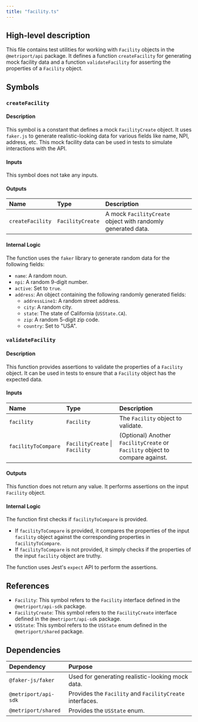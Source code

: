 ```yaml
---
title: "facility.ts"
---
```


## High-level description
This file contains test utilities for working with `Facility` objects in the `@metriport/api` package. It defines a function `createFacility` for generating mock facility data and a function `validateFacility` for asserting the properties of a `Facility` object.

## Symbols

### `createFacility`
#### Description
This symbol is a constant that defines a mock `FacilityCreate` object. It uses `faker.js` to generate realistic-looking data for various fields like name, NPI, address, etc. This mock facility data can be used in tests to simulate interactions with the API.

#### Inputs
This symbol does not take any inputs.

#### Outputs
| Name | Type | Description |
|:-----|:-----|:------------|
| `createFacility` | `FacilityCreate` | A mock `FacilityCreate` object with randomly generated data. |

#### Internal Logic
The function uses the `faker` library to generate random data for the following fields:
- `name`: A random noun.
- `npi`: A random 9-digit number.
- `active`: Set to `true`.
- `address`: An object containing the following randomly generated fields:
    - `addressLine1`: A random street address.
    - `city`: A random city.
    - `state`: The state of California (`USState.CA`).
    - `zip`: A random 5-digit zip code.
    - `country`: Set to "USA".

### `validateFacility`
#### Description
This function provides assertions to validate the properties of a `Facility` object. It can be used in tests to ensure that a `Facility` object has the expected data.

#### Inputs
| Name | Type | Description |
|:-----|:-----|:------------|
| `facility` | `Facility` | The `Facility` object to validate. |
| `facilityToCompare` | `FacilityCreate` \| `Facility` | (Optional) Another `FacilityCreate` or `Facility` object to compare against. |

#### Outputs
This function does not return any value. It performs assertions on the input `Facility` object.

#### Internal Logic
The function first checks if `facilityToCompare` is provided. 
- If `facilityToCompare` is provided, it compares the properties of the input `facility` object against the corresponding properties in `facilityToCompare`.
- If `facilityToCompare` is not provided, it simply checks if the properties of the input `facility` object are truthy.

The function uses Jest's `expect` API to perform the assertions.

## References
- `Facility`: This symbol refers to the `Facility` interface defined in the `@metriport/api-sdk` package.
- `FacilityCreate`: This symbol refers to the `FacilityCreate` interface defined in the `@metriport/api-sdk` package.
- `USState`: This symbol refers to the `USState` enum defined in the `@metriport/shared` package.

## Dependencies
| Dependency | Purpose |
|:-----------|:--------|
| `@faker-js/faker` | Used for generating realistic-looking mock data. |
| `@metriport/api-sdk` | Provides the `Facility` and `FacilityCreate` interfaces. |
| `@metriport/shared` | Provides the `USState` enum. |

